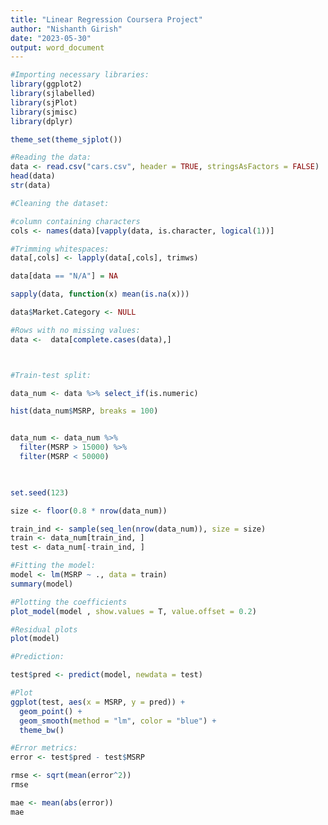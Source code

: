 ---
title: "Linear Regression Coursera Project"
author: "Nishanth Girish"
date: "2023-05-30"
output: word_document
---


```{r}
#Importing necessary libraries:
library(ggplot2)
library(sjlabelled)
library(sjPlot)
library(sjmisc)
library(dplyr)

theme_set(theme_sjplot())
```
```{r}
#Reading the data:
data <- read.csv("cars.csv", header = TRUE, stringsAsFactors = FALSE)
head(data)
str(data)
```

```{r}
#Cleaning the dataset:

#column containing characters
cols <- names(data)[vapply(data, is.character, logical(1))]

#Trimming whitespaces:
data[,cols] <- lapply(data[,cols], trimws)

data[data == "N/A"] = NA

sapply(data, function(x) mean(is.na(x)))

data$Market.Category <- NULL

#Rows with no missing values:
data <-  data[complete.cases(data),]




```


```{r}
#Train-test split:

data_num <- data %>% select_if(is.numeric)

hist(data_num$MSRP, breaks = 100)


data_num <- data_num %>% 
  filter(MSRP > 15000) %>% 
  filter(MSRP < 50000)
  


set.seed(123)

size <- floor(0.8 * nrow(data_num))

train_ind <- sample(seq_len(nrow(data_num)), size = size)
train <- data_num[train_ind, ]
test <- data_num[-train_ind, ]
```


```{r}
#Fitting the model:
model <- lm(MSRP ~ ., data = train)
summary(model)
```

```{r}
#Plotting the coefficients
plot_model(model , show.values = T, value.offset = 0.2)
```

```{r}
#Residual plots
plot(model)
```
```{r}
#Prediction:

test$pred <- predict(model, newdata = test)

#Plot
ggplot(test, aes(x = MSRP, y = pred)) +
  geom_point() +
  geom_smooth(method = "lm", color = "blue") +
  theme_bw()
```


```{r}
#Error metrics:
error <- test$pred - test$MSRP

rmse <- sqrt(mean(error^2))
rmse

mae <- mean(abs(error))
mae
```

